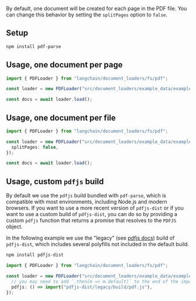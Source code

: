 By default, one document will be created for each page in the PDF file. You can change this behavior by setting the `splitPages` option to `false`.

## Setup

```bash npm2yarn
npm install pdf-parse
```

## Usage, one document per page

```typescript
import { PDFLoader } from "langchain/document_loaders/fs/pdf";

const loader = new PDFLoader("src/document_loaders/example_data/example.pdf");

const docs = await loader.load();
```

## Usage, one document per file

```typescript
import { PDFLoader } from "langchain/document_loaders/fs/pdf";

const loader = new PDFLoader("src/document_loaders/example_data/example.pdf", {
  splitPages: false,
});

const docs = await loader.load();
```

## Usage, custom `pdfjs` build

By default we use the `pdfjs` build bundled with `pdf-parse`, which is compatible with most environments, including Node.js and modern browsers. If you want to use a more recent version of `pdfjs-dist` or if you want to use a custom build of `pdfjs-dist`, you can do so by providing a custom `pdfjs` function that returns a promise that resolves to the `PDFJS` object.

In the following example we use the "legacy" (see [pdfjs docs](https://github.com/mozilla/pdf.js/wiki/Frequently-Asked-Questions#which-browsersenvironments-are-supported)) build of `pdfjs-dist`, which includes several polyfills not included in the default build.

```bash npm2yarn
npm install pdfjs-dist
```

```typescript
import { PDFLoader } from "langchain/document_loaders/fs/pdf";

const loader = new PDFLoader("src/document_loaders/example_data/example.pdf", {
  // you may need to add `.then(m => m.default)` to the end of the import
  pdfjs: () => import("pdfjs-dist/legacy/build/pdf.js"),
});
```
